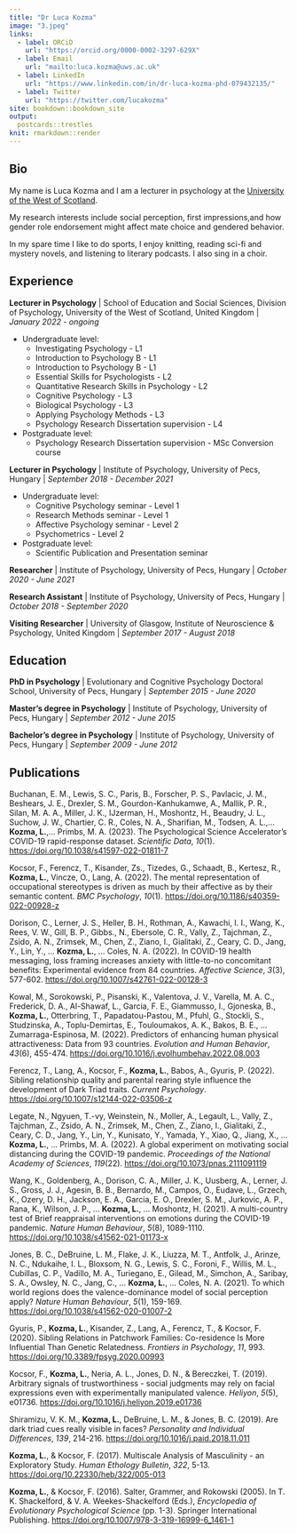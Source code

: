 ---
title: "Dr Luca Kozma"
image: "3.jpeg"
links:
  - label: ORCiD
    url: "https://orcid.org/0000-0002-3297-629X"
  - label: Email
    url: "mailto:luca.kozma@uws.ac.uk"
  - label: LinkedIn
    url: "https://www.linkedin.com/in/dr-luca-kozma-phd-079432135/"
  - label: Twitter
    url: "https://twitter.com/lucakozma"
site: bookdown::bookdown_site
output:
  postcards::trestles
knit: rmarkdown::render
---

## Bio

My name is Luca Kozma and I am a lecturer in psychology at the [University of the West of Scotland](https://research-portal.uws.ac.uk/en/persons/luca-kozma).

My research interests include social perception, first impressions,and how gender role endorsement might affect mate choice and gendered behavior.

In my spare time I like to do sports, I enjoy knitting, reading sci-fi and mystery novels, and listening to literary podcasts. I also sing in a choir.

## Experience

**Lecturer in Psychology** \| School of Education and Social Sciences, Division of Psychology, University of the West of Scotland, United Kingdom \| *January 2022 - ongoing*

-   Undergraduate level:
    - Investigating Psychology - L1
    - Introduction to Psychology B - L1
    - Introduction to Psychology B - L1
    - Essential Skills for Psychologists - L2
    - Quantitative Research Skills in Psychology - L2
    - Cognitive Psychology - L3
    - Biological Psychology - L3
    - Applying Psychology Methods - L3
    - Psychology Research Dissertation supervision - L4

-   Postgraduate level:
    -   Psychology Research Dissertation supervision - MSc Conversion course

**Lecturer in Psychology** \| Institute of Psychology, University of Pecs, Hungary \| *September 2018 - December 2021*

-   Undergraduate level:
    -   Cognitive Psychology seminar - Level 1
    -   Research Methods seminar - Level 1
    -   Affective Psychology seminar - Level 2
    -   Psychometrics - Level 2

-   Postgraduate level:
    -   Scientific Publication and Presentation seminar

**Researcher** \| Institute of Psychology, University of Pecs, Hungary \| *October 2020 - June 2021*

**Research Assistant** \| Institute of Psychology, University of Pecs, Hungary \| *October 2018 - September 2020*

**Visiting Researcher** \| University of Glasgow, Institute of Neuroscience & Psychology, United Kingdom \| *September 2017 - August 2018*

## Education

**PhD in Psychology** \| Evolutionary and Cognitive Psychology Doctoral School, University of Pecs, Hungary \| *September 2015 - June 2020*

**Master's degree in Psychology** \| Institute of Psychology, University of Pecs, Hungary \| *September 2012 - June 2015*

**Bachelor's degree in Psychology** \| Institute of Psychology, University of Pecs, Hungary \| *September 2009 - June 2012*

## Publications

Buchanan, E. M., Lewis, S. C., Paris, B., Forscher, P. S., Pavlacic, J. M., Beshears, J. E., Drexler, S. M., Gourdon-Kanhukamwe, A., Mallik, P. R., Silan, M. A. A., Miller, J. K., IJzerman, H., Moshontz, H., Beaudry, J. L., Suchow, J. W., Chartier, C. R., Coles, N. A., Sharifian, M., Todsen, A. L.,... **Kozma, L.**,... Primbs, M. A. (2023). The Psychological Science Accelerator's COVID-19 rapid-response dataset. *Scientific Data*, *10*(1). <https://doi.org/10.1038/s41597-022-01811-7>

Kocsor, F., Ferencz, T., Kisander, Zs., Tizedes, G., Schaadt, B., Kertesz, R., **Kozma, L.**, Vincze, O., Lang, A. (2022). The mental representation of occupational stereotypes is driven as much by their affective as by their semantic content. *BMC Psychology*, *10*(1). <https://doi.org/10.1186/s40359-022-00928-z>

Dorison, C., Lerner, J. S., Heller, B. H., Rothman, A., Kawachi, I. I., Wang, K., Rees, V. W., Gill, B. P., Gibbs., N., Ebersole, C. R., Vally, Z., Tajchman, Z., Zsido, A. N., Zrimsek, M., Chen, Z., Ziano, I., Gialitaki, Z., Ceary, C. D., Jang, Y., Lin, Y., ... **Kozma, L.**, ... Coles, N. A. (2022). In COVID-19 health messaging, loss framing increases anxiety with little-to-no concomitant benefits: Experimental evidence from 84 countries. *Affective Science*, *3*(3), 577-602. <https://doi.org/10.1007/s42761-022-00128-3>

Kowal, M., Sorokowski, P., Pisanski, K., Valentova, J. V., Varella, M. A. C., Frederick, D. A., Al-Shawaf, L., Garcia, F. E., Giammusso, I., Gjoneska, B., **Kozma, L.**, Otterbring, T., Papadatou-Pastou, M., Pfuhl, G., Stockli, S., Studzinska, A., Toplu-Demirtas, E., Touloumakos, A. K., Bakos, B. E., ... Zumarraga-Espinosa, M. (2022). Predictors of enhancing human physical attractiveness: Data from 93 countries. *Evolution and Human Behavior*, *43*(6), 455-474. <https://doi.org/10.1016/j.evolhumbehav.2022.08.003>

Ferencz, T., Lang, A., Kocsor, F., **Kozma, L.**, Babos, A., Gyuris, P. (2022). Sibling relationship quality and parental rearing style influence the development of Dark Triad traits. *Current Psychology*. <https://doi.org/10.1007/s12144-022-03506-z>

Legate, N., Ngyuen, T.-vy, Weinstein, N., Moller, A., Legault, L., Vally, Z., Tajchman, Z., Zsido, A. N., Zrimsek, M., Chen, Z., Ziano, I., Gialitaki, Z., Ceary, C. D., Jang, Y., Lin, Y., Kunisato, Y., Yamada, Y., Xiao, Q., Jiang, X., ... **Kozma, L.**, ... Primbs, M. A. (2022). A global experiment on motivating social distancing during the COVID-19 pandemic. *Proceedings of the National Academy of Sciences*, *119*(22). <https://doi.org/10.1073/pnas.2111091119>

Wang, K., Goldenberg, A., Dorison, C. A., Miller, J. K., Uusberg, A., Lerner, J. S., Gross, J. J., Agesin, B. B., Bernardo, M., Campos, O., Eudave, L., Grzech, K., Ozery, D. H., Jackson, E. A., Garcia, E. O., Drexler, S. M., Jurkovic, A. P., Rana, K., Wilson, J. P., ... **Kozma, L.**, ... Moshontz, H. (2021). A multi-country test of Brief reappraisal interventions on emotions during the COVID-19 pandemic. *Nature Human Behaviour*, *5*(8), 1089-1110. <https://doi.org/10.1038/s41562-021-01173-x>

Jones, B. C., DeBruine, L. M., Flake, J. K., Liuzza, M. T., Antfolk, J., Arinze, N. C., Ndukaihe, I. L., Bloxsom, N. G., Lewis, S. C., Foroni, F., Willis, M. L., Cubillas, C. P., Vadillo, M. A., Turiegano, E., Gilead, M., Simchon, A., Saribay, S. A., Owsley, N. C., Jang, C., ... **Kozma, L.**, ... Coles, N. A. (2021). To which world regions does the valence-dominance model of social perception apply? *Nature Human Behaviour*, *5*(1), 159-169. <https://doi.org/10.1038/s41562-020-01007-2>

Gyuris, P., **Kozma, L.**, Kisander, Z., Lang, A., Ferencz, T., & Kocsor, F. (2020). Sibling Relations in Patchwork Families: Co-residence Is More Influential Than Genetic Relatedness. *Frontiers in Psychology*, *11*, 993. <https://doi.org/10.3389/fpsyg.2020.00993>

Kocsor, F., **Kozma, L.**, Neria, A. L., Jones, D. N., & Bereczkei, T. (2019). Arbitrary signals of trustworthiness - social judgments may rely on facial expressions even with experimentally manipulated valence. *Heliyon*, *5*(5), e01736. <https://doi.org/10.1016/j.heliyon.2019.e01736>

Shiramizu, V. K. M., **Kozma, L.**, DeBruine, L. M., & Jones, B. C. (2019). Are dark triad cues really visible in faces? *Personality and Individual Differences*, *139*, 214-216. <https://doi.org/10.1016/j.paid.2018.11.011>

**Kozma, L.**, & Kocsor, F. (2017). Multiscale Analysis of Masculinity - an Exploratory Study. *Human Ethology Bulletin*, *322*, 5-13. <https://doi.org/10.22330/heb/322/005-013>

**Kozma, L.**, & Kocsor, F. (2016). Salter, Grammer, and Rokowski (2005). In T. K. Shackelford, & V. A. Weekes-Shackelford (Eds.), *Encyclopedia of Evolutionary Psychological Science* (pp. 1-3). Springer International Publishing. <https://doi.org/10.1007/978-3-319-16999-6_1461-1>
